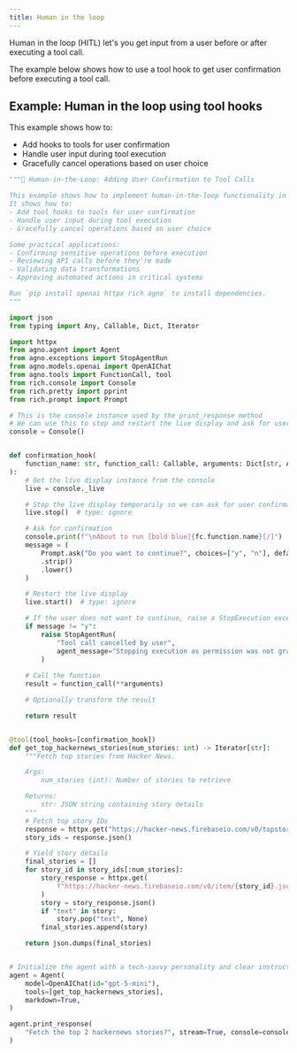 ```yaml
---
title: Human in the loop
---
```


Human in the loop (HITL) let's you get input from a user before or after executing a tool call.

The example below shows how to use a tool hook to get user confirmation before executing a tool call.

## Example: Human in the loop using tool hooks

This example shows how to:
- Add hooks to tools for user confirmation
- Handle user input during tool execution
- Gracefully cancel operations based on user choice

```python hitl.py
"""🤝 Human-in-the-Loop: Adding User Confirmation to Tool Calls

This example shows how to implement human-in-the-loop functionality in your Agno tools.
It shows how to:
- Add tool hooks to tools for user confirmation
- Handle user input during tool execution
- Gracefully cancel operations based on user choice

Some practical applications:
- Confirming sensitive operations before execution
- Reviewing API calls before they're made
- Validating data transformations
- Approving automated actions in critical systems

Run `pip install openai httpx rich agno` to install dependencies.
"""

import json
from typing import Any, Callable, Dict, Iterator

import httpx
from agno.agent import Agent
from agno.exceptions import StopAgentRun
from agno.models.openai import OpenAIChat
from agno.tools import FunctionCall, tool
from rich.console import Console
from rich.pretty import pprint
from rich.prompt import Prompt

# This is the console instance used by the print_response method
# We can use this to stop and restart the live display and ask for user confirmation
console = Console()


def confirmation_hook(
    function_name: str, function_call: Callable, arguments: Dict[str, Any]
):
    # Get the live display instance from the console
    live = console._live

    # Stop the live display temporarily so we can ask for user confirmation
    live.stop()  # type: ignore

    # Ask for confirmation
    console.print(f"\nAbout to run [bold blue]{fc.function.name}[/]")
    message = (
        Prompt.ask("Do you want to continue?", choices=["y", "n"], default="y")
        .strip()
        .lower()
    )

    # Restart the live display
    live.start()  # type: ignore

    # If the user does not want to continue, raise a StopExecution exception
    if message != "y":
        raise StopAgentRun(
            "Tool call cancelled by user",
            agent_message="Stopping execution as permission was not granted.",
        )
    
    # Call the function
    result = function_call(**arguments)

    # Optionally transform the result

    return result


@tool(tool_hooks=[confirmation_hook])
def get_top_hackernews_stories(num_stories: int) -> Iterator[str]:
    """Fetch top stories from Hacker News.

    Args:
        num_stories (int): Number of stories to retrieve

    Returns:
        str: JSON string containing story details
    """
    # Fetch top story IDs
    response = httpx.get("https://hacker-news.firebaseio.com/v0/topstories.json")
    story_ids = response.json()

    # Yield story details
    final_stories = []
    for story_id in story_ids[:num_stories]:
        story_response = httpx.get(
            f"https://hacker-news.firebaseio.com/v0/item/{story_id}.json"
        )
        story = story_response.json()
        if "text" in story:
            story.pop("text", None)
        final_stories.append(story)

    return json.dumps(final_stories)


# Initialize the agent with a tech-savvy personality and clear instructions
agent = Agent(
    model=OpenAIChat(id="gpt-5-mini"),
    tools=[get_top_hackernews_stories],
    markdown=True,
)

agent.print_response(
    "Fetch the top 2 hackernews stories?", stream=True, console=console
)
```